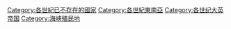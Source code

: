 [[Category:各世紀已不存在的國家|Category:各世紀已不存在的國家]]
[[Category:各世紀東南亞|Category:各世紀東南亞]]
[[Category:各世纪大英帝国|Category:各世纪大英帝国]]
[[Category:海峡殖民地|Category:海峡殖民地]]